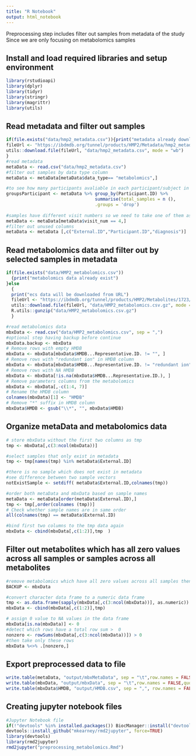 ---
title: "R Notebook"
output: html_notebook
---

Preprocessing step includes filter out samples from metadata of the study
Since we are only focusing on metabolomics samples

## Install and load required libraries and setup environment
```{r}
library(rstudioapi)
library(dplyr)
library(tidyr)
library(stringr)
library(magrittr)
library(utils)
```

## Read metadata and filter out samples
```{r}
if(file.exists("data/hmp2_metadata.csv")){print("metadata already downloaded")}else{
fileUrl <- "https://ibdmdb.org/tunnel/products/HMP2/Metadata/hmp2_metadata.csv"
utils::download.file(fileUrl, "data/hmp2_metadata.csv", mode = "wb")
}
#read metadata
metaData <- read.csv("data/hmp2_metadata.csv")
#filter out samples by data type column 
metaData <- metaData[metaData$data_type== "metabolomics",]

#to see how many participants avaliable in each participant/subject in metabolomics data
groupsParticipant <- metaData %>% group_by(Participant.ID) %>%
                                  summarise(total_samples = n (),
                                  .groups = 'drop')
                                  
#samples have different visit numbers so we need to take one of them as a baseline
metaData <- metaData[metaData$visit_num == 4,]
#filter out unused columns 
metaData <- metaData [,c("External.ID","Participant.ID","diagnosis")]

```

## Read metabolomics data and filter out by selected samples in metadata
```{r}

if(file.exists("data/HMP2_metabolomics.csv"))
  {print("metabolomics data already exist")
}else
  {
  print("ecs data will be downloaded from URL")
  fileUrl <- "https://ibdmdb.org/tunnel/products/HMP2/Metabolites/1723/HMP2_metabolomics.csv.gz"
  utils::download.file(fileUrl, "data/HMP2_metabolomics.csv.gz", mode = "wb")
  R.utils::gunzip("data/HMP2_metabolomics.csv.gz")
  }

#read metabolomics data 
mbxData <- read.csv("data/HMP2_metabolomics.csv", sep = ",")
#optional step having backup before continue
mbxData.backup <- mbxData
# Remove rows with empty HMDB
mbxData <- mbxData[mbxData$HMDB...Representative.ID. != "", ]
# Remove rows with "redundant ion" in HMDB column
mbxData <- mbxData[mbxData$HMDB...Representative.ID. != "redundant ion", ]
# Remove rows with NA HMDB
mbxData <- mbxData[!is.na(mbxData$HMDB...Representative.ID.), ]
# Remove parameters columns from the metabolomics
mbxData <- mbxData[,-c(1:4, 7)]
# Rename the HMDB column
colnames(mbxData)[1] <- "HMDB"
# Remove "*" suffix in HMDB column
mbxData$HMDB <- gsub("\\*", "", mbxData$HMDB)

```

## Organize metaData and metabolomics data 
```{r}
# store mbxData without the first two columns as tmp
tmp <- mbxData[,c(3:ncol(mbxData))]

#select samples that only exist in metadata
tmp <- tmp[names(tmp) %in% metaData$External.ID]

#there is no sample which does not exist in metadata
#see difference between two sample vectors
notExistSample <- setdiff( metaData$External.ID,colnames(tmp))

#order both metaData and mbxData based on sample names
metaData <- metaData[order(metaData$External.ID),]
tmp <- tmp[,order(colnames (tmp))]
# Check whether sample names are in same order
all(colnames(tmp) == metaData$External.ID)

#bind first two columns to the tmp data again 
mbxData <- cbind(mbxData[,c(1:2)],tmp  )

```
## Filter out metabolites which has all zero values across all samples or samples across all metabolites
```{r}
#remove metabolomics which have all zero values across all samples then start DE analysis
BACKUP <- mbxData

#convert character data frame to a numeric data frame
tmp <- as.data.frame(sapply(mbxData[,c(3:ncol(mbxData))], as.numeric))
mbxData <- cbind(mbxData[,c(1:2)],tmp)

# assign 0 value to NA values in the data frame
mbxData[is.na(mbxData)] <- 0
#detect which rows have a total row sum >  0 
nonzero <- rowSums(mbxData[,c(3:ncol(mbxData))]) > 0
#then take only these rows
mbxData %<>% .[nonzero,]

```

## Export preprocessed data to file
```{r}
write.table(metaData, "output/mbxMetaData", sep = "\t",row.names = FALSE,quote=FALSE)
write.table(mbxData, "output/mbxData", sep = "\t",row.names = FALSE,quote=FALSE )
write.table(mbxData$HMDB, "output/HMDB.csv", sep = ",", row.names = FALSE, col.names = FALSE, quote = FALSE)

```

## Creating jupyter notebook files
```{r}
#Jupyter Notebook file
if(!"devtools" %in% installed.packages()) BiocManager::install("devtools")
devtools::install_github("mkearney/rmd2jupyter", force=TRUE)
library(devtools)
library(rmd2jupyter)
rmd2jupyter("preprocessing_metabolomics.Rmd")
```

